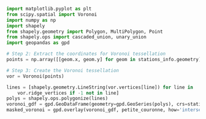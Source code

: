 ```python
import matplotlib.pyplot as plt
from scipy.spatial import Voronoi
import numpy as np
import shapely
from shapely.geometry import Polygon, MultiPolygon, Point
from shapely.ops import cascaded_union, unary_union
import geopandas as gpd

# Step 2: Extract the coordinates for Voronoi tessellation
points = np.array([[geom.x, geom.y] for geom in stations_info.geometry])

# Step 3: Create the Voronoi tessellation
vor = Voronoi(points)

lines = [shapely.geometry.LineString(vor.vertices[line]) for line in 
    vor.ridge_vertices if -1 not in line]
polys = shapely.ops.polygonize(lines)
voronoi_gdf = gpd.GeoDataFrame(geometry=gpd.GeoSeries(polys), crs=stations_info.crs)
masked_voronoi = gpd.overlay(voronoi_gdf, petite_couronne, how='intersection')
```




